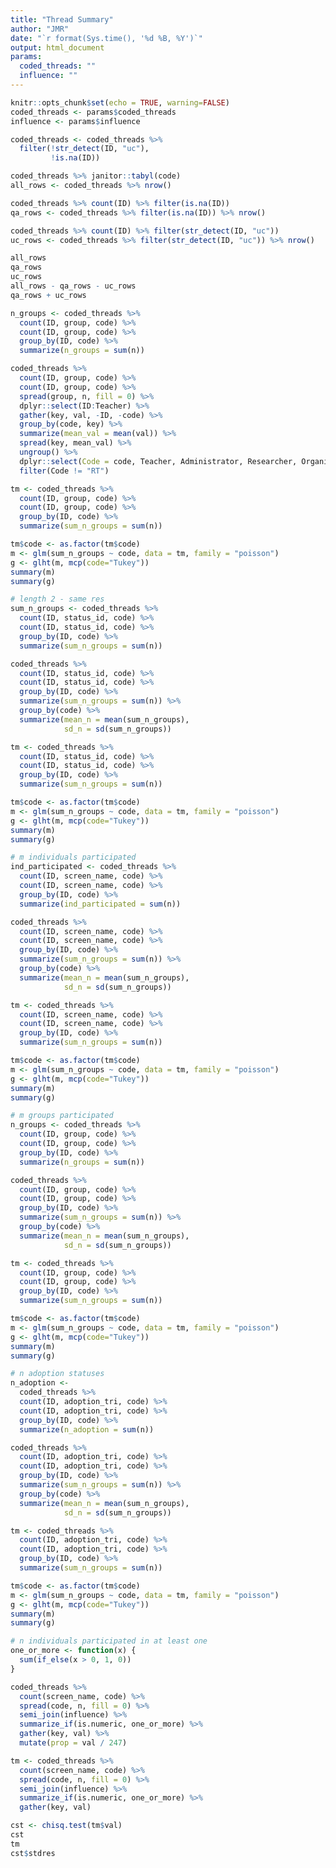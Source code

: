 ```yaml
---
title: "Thread Summary"
author: "JMR"
date: "`r format(Sys.time(), '%d %B, %Y')`"
output: html_document
params:
  coded_threads: ""
  influence: ""
---
```


```r
knitr::opts_chunk$set(echo = TRUE, warning=FALSE)
coded_threads <- params$coded_threads
influence <- params$influence
```

```r
coded_threads <- coded_threads %>% 
  filter(!str_detect(ID, "uc"),
         !is.na(ID))

coded_threads %>% janitor::tabyl(code)
all_rows <- coded_threads %>% nrow()
```

```r
coded_threads %>% count(ID) %>% filter(is.na(ID)) 
qa_rows <- coded_threads %>% filter(is.na(ID)) %>% nrow()
```

```r
coded_threads %>% count(ID) %>% filter(str_detect(ID, "uc"))
uc_rows <- coded_threads %>% filter(str_detect(ID, "uc")) %>% nrow()
```

```r
all_rows
qa_rows
uc_rows
all_rows - qa_rows - uc_rows
qa_rows + uc_rows
```

```r
n_groups <- coded_threads %>% 
  count(ID, group, code) %>% 
  count(ID, group, code) %>% 
  group_by(ID, code) %>% 
  summarize(n_groups = sum(n))

coded_threads %>% 
  count(ID, group, code) %>% 
  count(ID, group, code) %>% 
  spread(group, n, fill = 0) %>% 
  dplyr::select(ID:Teacher) %>% 
  gather(key, val, -ID, -code) %>% 
  group_by(code, key) %>% 
  summarize(mean_val = mean(val)) %>% 
  spread(key, mean_val) %>% 
  ungroup() %>% 
  dplyr::select(Code = code, Teacher, Administrator, Researcher, Organization, Other) %>% 
  filter(Code != "RT")

tm <- coded_threads %>% 
  count(ID, group, code) %>% 
  count(ID, group, code) %>% 
  group_by(ID, code) %>% 
  summarize(sum_n_groups = sum(n))

tm$code <- as.factor(tm$code)
m <- glm(sum_n_groups ~ code, data = tm, family = "poisson")
g <- glht(m, mcp(code="Tukey"))
summary(m)
summary(g)

# length 2 - same res
sum_n_groups <- coded_threads %>% 
  count(ID, status_id, code) %>% 
  count(ID, status_id, code) %>% 
  group_by(ID, code) %>% 
  summarize(sum_n_groups = sum(n))

coded_threads %>% 
  count(ID, status_id, code) %>% 
  count(ID, status_id, code) %>% 
  group_by(ID, code) %>% 
  summarize(sum_n_groups = sum(n)) %>% 
  group_by(code) %>% 
  summarize(mean_n = mean(sum_n_groups),
            sd_n = sd(sum_n_groups))

tm <- coded_threads %>% 
  count(ID, status_id, code) %>% 
  count(ID, status_id, code) %>% 
  group_by(ID, code) %>% 
  summarize(sum_n_groups = sum(n))

tm$code <- as.factor(tm$code)
m <- glm(sum_n_groups ~ code, data = tm, family = "poisson")
g <- glht(m, mcp(code="Tukey"))
summary(m)
summary(g)

# m individuals participated
ind_participated <- coded_threads %>% 
  count(ID, screen_name, code) %>% 
  count(ID, screen_name, code) %>% 
  group_by(ID, code) %>% 
  summarize(ind_participated = sum(n))

coded_threads %>% 
  count(ID, screen_name, code) %>% 
  count(ID, screen_name, code) %>% 
  group_by(ID, code) %>% 
  summarize(sum_n_groups = sum(n)) %>% 
  group_by(code) %>% 
  summarize(mean_n = mean(sum_n_groups),
            sd_n = sd(sum_n_groups))

tm <- coded_threads %>% 
  count(ID, screen_name, code) %>% 
  count(ID, screen_name, code) %>% 
  group_by(ID, code) %>% 
  summarize(sum_n_groups = sum(n))

tm$code <- as.factor(tm$code)
m <- glm(sum_n_groups ~ code, data = tm, family = "poisson")
g <- glht(m, mcp(code="Tukey"))
summary(m)
summary(g)

# m groups participated
n_groups <- coded_threads %>% 
  count(ID, group, code) %>% 
  count(ID, group, code) %>% 
  group_by(ID, code) %>% 
  summarize(n_groups = sum(n))

coded_threads %>% 
  count(ID, group, code) %>% 
  count(ID, group, code) %>% 
  group_by(ID, code) %>% 
  summarize(sum_n_groups = sum(n)) %>% 
  group_by(code) %>% 
  summarize(mean_n = mean(sum_n_groups),
            sd_n = sd(sum_n_groups))

tm <- coded_threads %>% 
  count(ID, group, code) %>% 
  count(ID, group, code) %>% 
  group_by(ID, code) %>% 
  summarize(sum_n_groups = sum(n))

tm$code <- as.factor(tm$code)
m <- glm(sum_n_groups ~ code, data = tm, family = "poisson")
g <- glht(m, mcp(code="Tukey"))
summary(m)
summary(g)

# n adoption statuses
n_adoption <-
  coded_threads %>% 
  count(ID, adoption_tri, code) %>% 
  count(ID, adoption_tri, code) %>% 
  group_by(ID, code) %>% 
  summarize(n_adoption = sum(n))

coded_threads %>% 
  count(ID, adoption_tri, code) %>% 
  count(ID, adoption_tri, code) %>% 
  group_by(ID, code) %>% 
  summarize(sum_n_groups = sum(n)) %>% 
  group_by(code) %>% 
  summarize(mean_n = mean(sum_n_groups),
            sd_n = sd(sum_n_groups))

tm <- coded_threads %>% 
  count(ID, adoption_tri, code) %>% 
  count(ID, adoption_tri, code) %>% 
  group_by(ID, code) %>% 
  summarize(sum_n_groups = sum(n))

tm$code <- as.factor(tm$code)
m <- glm(sum_n_groups ~ code, data = tm, family = "poisson")
g <- glht(m, mcp(code="Tukey"))
summary(m)
summary(g)

# n individuals participated in at least one
one_or_more <- function(x) {
  sum(if_else(x > 0, 1, 0))
}

coded_threads %>% 
  count(screen_name, code) %>% 
  spread(code, n, fill = 0) %>% 
  semi_join(influence) %>% 
  summarize_if(is.numeric, one_or_more) %>% 
  gather(key, val) %>% 
  mutate(prop = val / 247)

tm <- coded_threads %>% 
  count(screen_name, code) %>% 
  spread(code, n, fill = 0) %>% 
  semi_join(influence) %>% 
  summarize_if(is.numeric, one_or_more) %>% 
  gather(key, val)

cst <- chisq.test(tm$val)
cst
tm
cst$stdres
```
